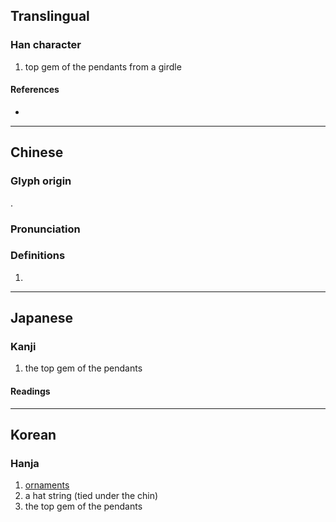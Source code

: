 {{character info}}
==Translingual==

===Han character===
{{Han char|rn=96|rad=玉|as=06|sn=10|four=11121|canj=MGHON|ids=⿰𤣩行}}

# top gem of the pendants from a girdle

====References====
* {{Han ref|kx=0731.140|dkj=20971|dj=1142.250|hdz=21111.150|uh=73E9|ud=29673|bh=D2B2|bd=53938}}

----

==Chinese==
{{zh-forms}}

===Glyph origin===
{{Han etym}}
{{Han compound|玉|行|c1=s|c2=p|ls=psc|t1=jade}}.

===Pronunciation===
{{zh-pron
|m=héng
|c=hang4
|mc=y
|oc=y
|cat=}}

===Definitions===
{{zh-hanzi}}

# {{rfdef|zh}}

----

==Japanese==

===Kanji===
{{ja-kanji|grade=|rs=玉06}}

# the top gem of the pendants

====Readings====
{{ja-readings|on=[[こう]] (kō), [[ぎょう]] (gyō)|kun=}}

----

==Korean==

===Hanja===
{{ko-hanja|hangeul=형|eumhun=|rv=hyeong|mr=hyŏng|y=hyeng}}

# [[ornaments]]
# a hat string (tied under the chin)
# the top gem of the pendants
